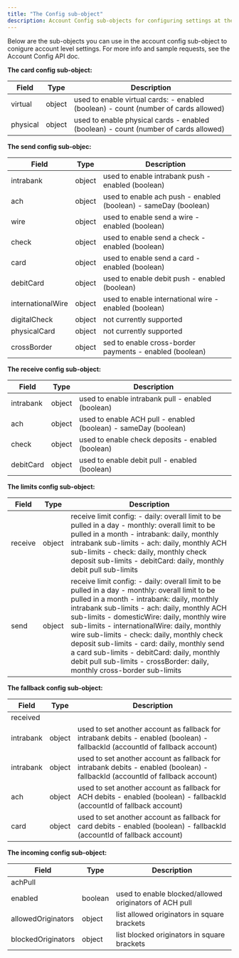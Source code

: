 ```yaml
---
title: "The Config sub-object"
description: Account Config sub-objects for configuring settings at the account level
---
```


Below are the sub-objects you can use in the account config sub-object to conigure account level settings. For more info and sample requests, see the Account Config API doc.

**The card config sub-object:**

| Field    | Type   | Description                                                                         |
|----------|--------|-------------------------------------------------------------------------------------|
| virtual  | object | used to enable virtual cards: - enabled (boolean) - count (number of cards allowed) |
| physical | object | used to enable physical cards - enabled (boolean) - count (number of cards allowed) |

**The send config sub-objec:**

| Field             | Type   | Description                                                     |
|-------------------|--------|-----------------------------------------------------------------|
| intrabank         | object | used to enable intrabank push - enabled (boolean)               |
| ach               | object | used to enable ach push - enabled (boolean) - sameDay (boolean) |
| wire              | object | used to enable send a wire - enabled (boolean)                  |
| check             | object | used to enable send a check - enabled (boolean)                 |
| card              | object | used to enable send a card - enabled (boolean)                  |
| debitCard         | object | used to enable debit push - enabled (boolean)                   |
| internationalWire | object | used to enable international wire - enabled (boolean)           |
| digitalCheck      | object | not currently supported                                         |
| physicalCard      | object | not currently supported                                         |
| crossBorder       | object | sed to enable cross-border payments - enabled (boolean)         |

**The receive config sub-object:**

| Field     | Type   | Description                                                     |
|-----------|--------|-----------------------------------------------------------------|
| intrabank | object | used to enable intrabank pull - enabled (boolean)               |
| ach       | object | used to enable ACH pull - enabled (boolean) - sameDay (boolean) |
| check     | object | used to enable check deposits - enabled (boolean)               |
| debitCard | object | used to enable debit pull - enabled (boolean)                   |

**The limits config sub-object:**

| Field   | Type   | Description                                                                                                                                                                                                                                                                                                                                                                                                                                                                                                         |
|---------|--------|---------------------------------------------------------------------------------------------------------------------------------------------------------------------------------------------------------------------------------------------------------------------------------------------------------------------------------------------------------------------------------------------------------------------------------------------------------------------------------------------------------------------|
| receive | object | receive limit config: - daily: overall limit to be pulled in a day - monthly: overall limit to be pulled in a month - intrabank: daily, monthly intrabank sub-limits - ach: daily, monthly ACH sub-limits - check: daily, monthly check deposit sub-limits - debitCard: daily, monthly debit pull sub-limits                                                                                                                                                                                                        |
| send    | object | receive limit config: - daily: overall limit to be pulled in a day - monthly: overall limit to be pulled in a month - intrabank: daily, monthly intrabank sub-limits - ach: daily, monthly ACH sub-limits - domesticWire: daily, monthly wire sub-limits - internationalWire: daily, monthly wire sub-limits - check: daily, monthly check deposit sub-limits - card: daily, monthly send a card sub-limits - debitCard: daily, monthly debit pull sub-limits - crossBorder: daily, monthly cross-border sub-limits |

**The fallback config sub-object:**

| Field     | Type   | Description                                                                                                                   |
|-----------|--------|-------------------------------------------------------------------------------------------------------------------------------|
| received  |        |                                                                                                                               |
| intrabank | object | used to set another account as fallback for intrabank debits - enabled (boolean) - fallbackId (accountId of fallback account) |
| intrabank | object | used to set another account as fallback for intrabank debits - enabled (boolean) - fallbackId (accountId of fallback account) |
| ach       | object | used to set another account as fallback for ACH debits - enabled (boolean) - fallbackId (accountId of fallback account)       |
| card      | object | used to set another account as fallback for card debits - enabled (boolean) - fallbackId (accountId of fallback account)      |

**The incoming config sub-object:**

| Field              | Type    | Description                                            |
|--------------------|---------|--------------------------------------------------------|
| achPull            |         |                                                        |
| enabled            | boolean | used to enable blocked/allowed originators of ACH pull |
| allowedOriginators | object  | list allowed originators in square brackets            |
| blockedOriginators | object  | list blocked originators in square brackets            |



